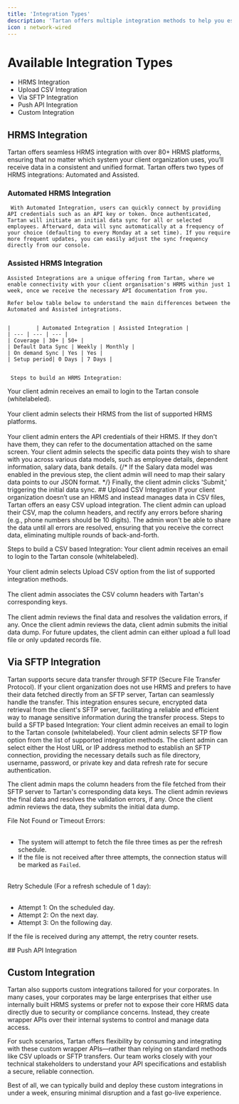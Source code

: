 ```yaml
---
title: 'Integration Types'
description: 'Tartan offers multiple integration methods to help you establish seamless connections with your corporates.'
icon : network-wired
---
```


# Available Integration Types

- HRMS Integration
- Upload CSV Integration
- Via SFTP Integration
- Push API Integration
- Custom Integration

## HRMS Integration
   Tartan offers seamless HRMS integration with over 80+ HRMS platforms, ensuring that no matter which system your client organization uses, you’ll receive data in a consistent and unified format.
   Tartan offers two types of HRMS integrations: Automated and Assisted.
   ### Automated HRMS Integration
     With Automated Integration, users can quickly connect by providing API credentials such as an API key or token. Once authenticated, Tartan will initiate an initial data sync for all or selected employees. Afterward, data will sync automatically at a frequency of your choice (defaulting to every Monday at a set time). If you require more frequent updates, you can easily adjust the sync frequency directly from our console.

   ### Assisted HRMS Integration
    Assisted Integrations are a unique offering from Tartan, where we enable connectivity with your client organisation's HRMS within just 1 week, once we receive the necessary API documentation from you.

    Refer below table below to understand the main differences between the Automated and Assisted integrations.
   

    |        | Automated Integration | Assisted Integration |
    | --- | --- | --- |
    | Coverage | 30+ | 50+ |
    | Default Data Sync | Weekly | Monthly |
    | On demand Sync | Yes | Yes |
    | Setup period| 0 Days | 7 Days | 


     Steps to build an HRMS Integration:

<Steps>
  <Step title="Invite your client organisation">
    Your client admin receives an email to login to the Tartan console (whitelabeled).<br></br>
  </Step>
  <Step title="Client admin selects their HRMS">
    Your client admin selects their HRMS from the list of supported HRMS platforms.<br></br>
  </Step>
  <Step title="Client admin provides API credentials">
    Your client admin enters the API credentials of their HRMS. If they don't have them, they can refer to the documentation attached on the same screen.
  </Step>
  <Step title="Client admin selects data models">
Your client admin selects the specific data points they wish to share with you across various data models, such as employee details, dependent information, salary data, bank details. 
</Step>
 {/* <Step title="Client admin maps the Datapoints">
 If the Salary data model was enabled in the previous step, the client admin will need to map their salary data points to our JSON format.
  </Step> */}
  <Step title ="Client admin completes the journey">
Finally, the client admin clicks 'Submit,' triggering the initial data sync.  
</Step>
</Steps>
## Upload CSV Integration
If your client organization doesn’t use an HRMS and instead manages data in CSV files, Tartan offers an easy CSV upload integration. The client admin can upload their CSV, map the column headers, and rectify any errors before sharing (e.g., phone numbers should be 10 digits). The admin won't be able to share the data until all errors are resolved, ensuring that you receive the correct data, eliminating multiple rounds of back-and-forth.

 Steps to build a CSV based Integration:
<Steps>
<Step title="Invite your client organisation">
    Your client admin receives an email to login to the Tartan console (whitelabeled).<br></br>
  </Step>
<Step title="Client admin selects upload CSV option">
 Your client admin selects Upload CSV option from the list of supported integration methods.<br></br>
</Step>
<Step title="Client admin maps the column headers with Tartan keys">
 The client admin associates the CSV column headers with Tartan's corresponding keys.<br></br>
</Step>
<Step title="Client admin reviews the data">
The client admin reviews the final data and resolves the validation errors, if any.
</Step>
<Step title="Client admin completes the journey">
Once the client admin reviews the data, client admin submits the initial data dump. For future updates, the client admin can either upload a full load file or only updated records file.
</Step>
</Steps>

## Via SFTP Integration
Tartan supports secure data transfer through SFTP (Secure File Transfer Protocol). If your client organization does not use HRMS and prefers to have their data fetched directly from an SFTP server, Tartan can seamlessly handle the transfer. This integration ensures secure, encrypted data retrieval from the client's SFTP server, facilitating a reliable and efficient way to manage sensitive information during the transfer process.
Steps to build a SFTP based Integration:
<Steps> 
  <Step title="Invite your client organisation">
    Your client admin receives an email to login to the Tartan console (whitelabeled).
  </Step>
  <Step title="Client admin selects SFTP flow option">
 Your client admin selects SFTP flow option from the list of supported integration methods.
</Step>
  <Step title="Client admin enters credentials"> 
  The client admin can select either the Host URL or IP address method to establish an SFTP connection, providing the necessary details such as file directory, username, password, or private key and data refresh rate for secure authentication.
  </Step>

<Step title="Client admin maps the column headers with Tartan keys">
The client admin maps the column headers from the file fetched from their SFTP server to Tartan's corresponding data keys.
</Step>
<Step title="Client admin reviews the data">
The client admin reviews the final data and resolves the validation errors, if any.
</Step>
<Step title="Client admin completes the journey">
Once the client admin reviews the data, they submits the initial data dump.
</Step>
 </Steps>

<Note>

File Not Found or Timeout Errors: <br></br>
- The system will attempt to fetch the file three times as per the refresh schedule.
- If the file is not received after three attempts, the connection status will be marked as `Failed`. <br></br>

Retry Schedule (For a refresh schedule of 1 day): <br></br>

 - Attempt 1: On the scheduled day.
- Attempt 2: On the next day.
- Attempt 3: On the following day.

If the file is received during any attempt, the retry counter resets.

</Note>
## Push API Integration

## Custom Integration

Tartan also supports custom integrations tailored for your corporates.
In many cases, your corporates may be large enterprises that either use internally built HRMS systems or prefer not to expose their core HRMS data directly due to security or compliance concerns. Instead, they create wrapper APIs over their internal systems to control and manage data access.  

For such scenarios, Tartan offers flexibility by consuming and integrating with these custom wrapper APIs—rather than relying on standard methods like CSV uploads or SFTP transfers. Our team works closely with your technical stakeholders to understand your API specifications and establish a secure, reliable connection.  


Best of all, we can typically build and deploy these custom integrations in under a week, ensuring minimal disruption and a fast go-live experience.